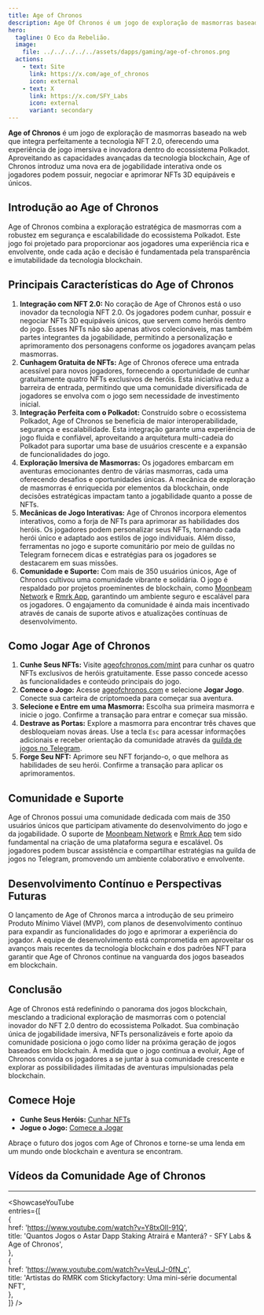 ```yaml
---
title: Age of Chronos  
description: Age Of Chronos é um jogo de exploração de masmorras baseado na web que utiliza a tecnologia NFT 2.0 para oferecer uma experiência de jogo imersiva.  
hero:  
  tagline: O Eco da Rebelião.  
  image:  
    file: ../../../../../assets/dapps/gaming/age-of-chronos.png  
  actions:  
    - text: Site  
      link: https://x.com/age_of_chronos  
      icon: external  
    - text: X  
      link: https://x.com/SFY_Labs  
      icon: external  
      variant: secondary  
---
```



**Age of Chronos** é um jogo de exploração de masmorras baseado na web que integra perfeitamente a tecnologia NFT 2.0, oferecendo uma experiência de jogo imersiva e inovadora dentro do ecossistema Polkadot.  
Aproveitando as capacidades avançadas da tecnologia blockchain, Age of Chronos introduz uma nova era de jogabilidade interativa onde os jogadores podem possuir, negociar e aprimorar NFTs 3D equipáveis e únicos.

## Introdução ao Age of Chronos  
Age of Chronos combina a exploração estratégica de masmorras com a robustez em segurança e escalabilidade do ecossistema Polkadot. Este jogo foi projetado para proporcionar aos jogadores uma experiência rica e envolvente, onde cada ação e decisão é fundamentada pela transparência e imutabilidade da tecnologia blockchain.

## Principais Características do Age of Chronos  
1. **Integração com NFT 2.0:** No coração de Age of Chronos está o uso inovador da tecnologia NFT 2.0. Os jogadores podem cunhar, possuir e negociar NFTs 3D equipáveis únicos, que servem como heróis dentro do jogo. Esses NFTs não são apenas ativos colecionáveis, mas também partes integrantes da jogabilidade, permitindo a personalização e aprimoramento dos personagens conforme os jogadores avançam pelas masmorras.  
2. **Cunhagem Gratuita de NFTs:** Age of Chronos oferece uma entrada acessível para novos jogadores, fornecendo a oportunidade de cunhar gratuitamente quatro NFTs exclusivos de heróis. Esta iniciativa reduz a barreira de entrada, permitindo que uma comunidade diversificada de jogadores se envolva com o jogo sem necessidade de investimento inicial.  
3. **Integração Perfeita com o Polkadot:** Construído sobre o ecossistema Polkadot, Age of Chronos se beneficia de maior interoperabilidade, segurança e escalabilidade. Esta integração garante uma experiência de jogo fluida e confiável, aproveitando a arquitetura multi-cadeia do Polkadot para suportar uma base de usuários crescente e a expansão de funcionalidades do jogo.  
4. **Exploração Imersiva de Masmorras:** Os jogadores embarcam em aventuras emocionantes dentro de várias masmorras, cada uma oferecendo desafios e oportunidades únicas. A mecânica de exploração de masmorras é enriquecida por elementos da blockchain, onde decisões estratégicas impactam tanto a jogabilidade quanto a posse de NFTs.  
5. **Mecânicas de Jogo Interativas:** Age of Chronos incorpora elementos interativos, como a forja de NFTs para aprimorar as habilidades dos heróis. Os jogadores podem personalizar seus NFTs, tornando cada herói único e adaptado aos estilos de jogo individuais. Além disso, ferramentas no jogo e suporte comunitário por meio de guildas no Telegram fornecem dicas e estratégias para os jogadores se destacarem em suas missões.  
6. **Comunidade e Suporte:** Com mais de 350 usuários únicos, Age of Chronos cultivou uma comunidade vibrante e solidária. O jogo é respaldado por projetos proeminentes de blockchain, como [Moonbeam Network](https://moonbeam.network/) e [Rmrk App](https://rmrk.app/), garantindo um ambiente seguro e escalável para os jogadores. O engajamento da comunidade é ainda mais incentivado através de canais de suporte ativos e atualizações contínuas de desenvolvimento.

## Como Jogar Age of Chronos  
1. **Cunhe Seus NFTs:** Visite [ageofchronos.com/mint](https://ageofchronos.com/mint) para cunhar os quatro NFTs exclusivos de heróis gratuitamente. Esse passo concede acesso às funcionalidades e conteúdo principais do jogo.  
2. **Comece o Jogo:** Acesse [ageofchronos.com](https://ageofchronos.com/) e selecione **Jogar Jogo**. Conecte sua carteira de criptomoeda para começar sua aventura.  
3. **Selecione e Entre em uma Masmorra:** Escolha sua primeira masmorra e inicie o jogo. Confirme a transação para entrar e começar sua missão.  
4. **Destrave as Portas:** Explore a masmorra para encontrar três chaves que desbloqueiam novas áreas. Use a tecla `Esc` para acessar informações adicionais e receber orientação da comunidade através da [guilda de jogos no Telegram](https://t.me/ageofchronos).  
5. **Forge Seu NFT:** Aprimore seu NFT forjando-o, o que melhora as habilidades de seu herói. Confirme a transação para aplicar os aprimoramentos.

## Comunidade e Suporte  
Age of Chronos possui uma comunidade dedicada com mais de 350 usuários únicos que participam ativamente do desenvolvimento do jogo e da jogabilidade. O suporte de [Moonbeam Network](https://moonbeam.network/) e [Rmrk App](https://rmrk.app/) tem sido fundamental na criação de uma plataforma segura e escalável. Os jogadores podem buscar assistência e compartilhar estratégias na guilda de jogos no Telegram, promovendo um ambiente colaborativo e envolvente.

## Desenvolvimento Contínuo e Perspectivas Futuras  
O lançamento de Age of Chronos marca a introdução de seu primeiro Produto Mínimo Viável (MVP), com planos de desenvolvimento contínuo para expandir as funcionalidades do jogo e aprimorar a experiência do jogador. A equipe de desenvolvimento está comprometida em aproveitar os avanços mais recentes da tecnologia blockchain e dos padrões NFT para garantir que Age of Chronos continue na vanguarda dos jogos baseados em blockchain.

## Conclusão  
Age of Chronos está redefinindo o panorama dos jogos blockchain, mesclando a tradicional exploração de masmorras com o potencial inovador do NFT 2.0 dentro do ecossistema Polkadot. Sua combinação única de jogabilidade imersiva, NFTs personalizáveis e forte apoio da comunidade posiciona o jogo como líder na próxima geração de jogos baseados em blockchain. À medida que o jogo continua a evoluir, Age of Chronos convida os jogadores a se juntar à sua comunidade crescente e explorar as possibilidades ilimitadas de aventuras impulsionadas pela blockchain.

## Comece Hoje  
- **Cunhe Seus Heróis:** [Cunhar NFTs](https://ageofchronos.com/mint)  
- **Jogue o Jogo:** [Comece a Jogar](https://ageofchronos.com)

Abraçe o futuro dos jogos com Age of Chronos e torne-se uma lenda em um mundo onde blockchain e aventura se encontram.

## Vídeos da Comunidade Age of Chronos  
------------  
<ShowcaseYouTube  
  entries={[  
    {  
      href: 'https://www.youtube.com/watch?v=Y8txOlI-91Q',  
      title: 'Quantos Jogos o Astar Dapp Staking Atrairá e Manterá? - SFY Labs & Age of Chronos',  
    },  
    {  
      href: 'https://www.youtube.com/watch?v=VeuLJ-0fN_c',  
      title: 'Artistas do RMRK com Stickyfactory: Uma mini-série documental NFT',  
    },  
  ]} />  

